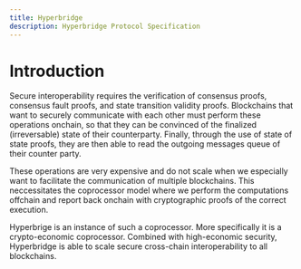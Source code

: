 ```yaml
---
title: Hyperbridge
description: Hyperbridge Protocol Specification
---
```


# Introduction

Secure interoperability requires the verification of consensus proofs, consensus fault proofs, and state transition validity proofs. Blockchains that want to securely communicate with each other must perform these operations onchain, so that they can be convinced of the finalized (irreversable) state of their counterparty. Finally, through the use of state of state proofs, they are then able to read the outgoing messages queue of their counter party.

These operations are very expensive and do not scale when we especially want to facilitate the communication of multiple blockchains. This neccessitates the coprocessor model where we perform the computations offchain and report back onchain with cryptographic proofs of the correct execution.

Hyperbrige is an instance of such a coprocessor. More specifically it is a crypto-economic coprocessor. Combined with high-economic security, Hyperbridge is able to scale secure cross-chain interoperability to all blockchains.
